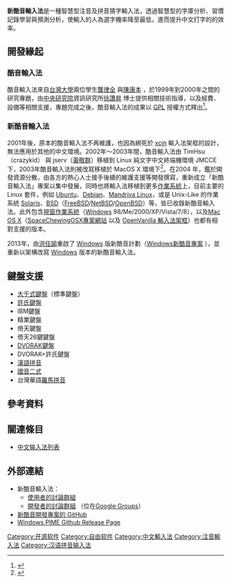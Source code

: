 {{NoteTA|G1=IT|G2=FL}}
{{IME|{{plainlist|
*[[陳康本|陳康本]]
*[[龔律全|龔律全]]
*[[徐讚昇|徐讚昇]]}}|1999年|智慧型注音}}

{{Infobox software
| name = 新酷音輸入法
| title = 新酷音輸入法
| logo = 
| screenshot = [[File:Win32-chewing.png|300px]]
| caption = Windows XP下使用新酷音輸入法
| collapsible = <!--No!-->
| author = <!--Original developer: -->陳康本、龔律全
| developer = <!--Current developer: -->新酷音輸入法團隊
| released = {{Start date|df=yes|2000}}
| frequently updated = yes <!-- Don't edit this page, just click on the version number! -->
| programming language = [[C|C]]
| operating_system = [[Windows|Windows]], [[UNIX-Like|UNIX-Like]], [[Mac_OS_X|Mac OS X]]
| genre = 輸入法
| license = [[GPL|GPL]]
| website = {{URL|http://chewing.im/}}
}}

'''新酷音輸入法'''是一種智慧型注音及拼音猜字輸入法，透過智慧型的字庫分析、習慣記錄學習與預測分析，使輸入的人為選字機率降至最低，進而提升中文打字的的效率。

== 開發緣起 ==
=== 酷音輸入法 ===
酷音輸入法來自[[台灣大學|台灣大學]]兩位學生[http://www.csie.ntu.edu.tw/~b6506053/ 龔律全] {{Wayback|url=http://www.csie.ntu.edu.tw/~b6506053/ |date=20130917010636 }}與[https://plus.google.com/u/0/106631098488727416298/posts 陳康本] {{Wayback|url=https://plus.google.com/u/0/106631098488727416298/posts |date=20131005063605 }}，於1999年到2000年之間的研究專題，由[[中央研究院|中央研究院]]資訊研究所[http://www.iis.sinica.edu.tw/~tshsu/ 徐讚昇] {{Wayback|url=http://www.iis.sinica.edu.tw/~tshsu/ |date=20060722195827 }}博士提供相關技術指導，以及經費、設備等相關支援，專題完成之後，酷音輸入法的成果以 [[GPL|GPL]] 授權方式釋出<ref>{{Cite web |url=http://chewing.im/doc/chewing-report.pdf |title=存档副本 |accessdate=2013-09-23 |archive-date=2013-09-18 |archive-url=https://web.archive.org/web/20130918132241/http://chewing.im/doc/chewing-report.pdf |dead-url=no }}</ref>。

=== 新酷音輸入法 ===
2001年後，原本的酷音輸入法不再維護，也因為綁死於 [[xcin|xcin]] 輸入法架框的設計，無法應用於其他的中文環境。2002年～2003年間，酷音輸入法由 TimHsu（crazykid） 與 jserv（[[黃敬群|黃敬群]]）移植到 Linux 純文字中文終端機環境 JMCCE 下，2003年酷音輸入法則被改寫移植於 MacOS X 環境下<ref>{{Cite web |url=http://chewingosx.sourceforge.net/ |title=存档副本 |accessdate=2013-09-25 |archive-date=2006-01-05 |archive-url=https://web.archive.org/web/20060105035802/http://chewingosx.sourceforge.net/ |dead-url=no }}</ref>。在2004 年，鑑於開發資源分散，由各方的熱心人士接手後續的維護支援等開發撰寫，重新成立「新酷音輸入法」專案以集中發展，同時也將輸入法移植到更多[[作業系統|作業系統]]上，目前主要的 Linux 套件，例如 [[Ubuntu|Ubuntu]]、[[Debian|Debian]]、[[Mandriva_Linux|Mandriva Linux]]，或是 Unix-Like 的作業系統 [[Solaris|Solaris]]、[[BSD|BSD]]（[[FreeBSD|FreeBSD]]/[[NetBSD|NetBSD]]/[[OpenBSD|OpenBSD]]）等，皆已收錄新酷音輸入法。此外包含[[視窗作業系統|視窗作業系統]]（[[Windows|Windows]] 98/Me/2000/XP/Vista/7/8），以及[[Mac_OS_X|Mac OS X]]（[https://web.archive.org/web/20110727150227/http://www.openfoundry.org/of/projects/100/ SpaceChewingOSX專案網站] 以及 [[OpenVanilla|OpenVanilla 輸入法架框]]）也都有相對支援的版本。

2013年，由[[洪任諭|洪任諭]]重啟了 [[Windows|Windows]] 版新酷音計劃（[https://github.com/chewing/windows-chewing-tsf/ Windows新酷音專案] {{Wayback|url=https://github.com/chewing/windows-chewing-tsf/ |date=20140601130533 }}），並重新以{{link-en|文字服務框架|Text Services Framework}}架構改寫 [[Windows|Windows]] 版本的新酷音輸入法。

== 鍵盤支援 ==
*[[大千式鍵盤|大千式鍵盤]]（標準鍵盤）
*[[許氏鍵盤|許氏鍵盤]]
*IBM鍵盤
*精業鍵盤
*倚天鍵盤
*倚天26鍵鍵盤
*[[德沃夏克鍵盤|DVORAK鍵盤]]
*DVORAK+許氏鍵盤
*[[漢語拼音|漢語拼音]]
*[[國音二式|國音二式]]
*台灣華語[[羅馬拼音|羅馬拼音]]

== 參考資料 ==
{{reflist}}

==關連條目==
{{portalpar|自由軟體}}
* [[中文输入法列表|中文输入法列表]]

== 外部連結 ==
*新酷音輸入法：
**[http://groups.google.com/group/chewing 使用者的討論群組] {{Wayback|url=http://groups.google.com/group/chewing |date=20090208140750 }}
**[http://groups.google.com/group/chewing-devel 開發者的討論群組] {{Wayback|url=http://groups.google.com/group/chewing-devel |date=20060716210339 }}（位在[[Google_Groups|Google Groups]]）
*[https://github.com/chewing 新酷音開發專案的 GitHub] {{Wayback|url=https://github.com/chewing |date=20170319153045 }}
*[https://github.com/EasyIME/PIME/releases Windows PIME Github Release Page] {{Wayback|url=https://github.com/EasyIME/PIME/releases |date=20201010232314 }}

{{漢語輸入法}}

[[Category:开源软件|Category:开源软件]]
[[Category:自由软件|Category:自由软件]]
[[Category:中文輸入法|Category:中文輸入法]]
[[Category:注音輸入法|Category:注音輸入法]]
[[Category:汉语拼音输入法|Category:汉语拼音输入法]]